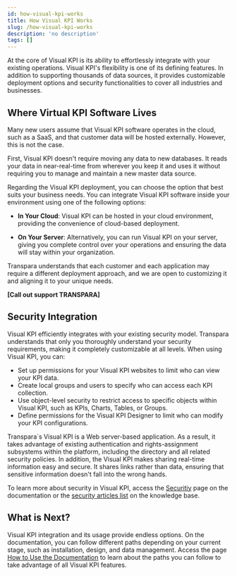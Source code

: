 ```yaml
---
id: how-visual-kpi-works
title: How Visual KPI Works
slug: /how-visual-kpi-works
description: 'no description'
tags: []
---
```


At the core of Visual KPI is its ability to effortlessly integrate with your existing operations. Visual KPI's flexibility is one of its defining features. In addition to supporting thousands of data sources, it provides customizable deployment options and security functionalities to cover all industries and businesses.

## Where Virtual KPI Software Lives

Many new users assume that Visual KPI software operates in the cloud, such as a SaaS, and that customer data will be hosted externally. However, this is not the case.

First, Visual KPI doesn't require moving any data to new databases. It reads your data in near-real-time from wherever you keep it and uses it without requiring you to manage and maintain a new master data source.

Regarding the Visual KPI deployment, you can choose the option that best suits your business needs. You can integrate Visual KPI software inside your environment using one of the following options:

- **In Your Cloud**: Visual KPI can be hosted in your cloud environment, providing the convenience of cloud-based deployment.

- **On Your Server**: Alternatively, you can run Visual KPI on your server, giving you complete control over your operations and ensuring the data will stay within your organization.

Transpara understands that each customer and each application may require a different deployment approach, and we are open to customizing it and aligning it to your unique needs.

**[Call out support TRANSPARA]**

## Security Integration

Visual KPI efficiently integrates with your existing security model. Transpara understands that only you thoroughly understand your security requirements, making it completely customizable at all levels. When using Visual KPI, you can:

- Set up permissions for your Visual KPI websites to limit who can view your KPI data.
- Create local groups and users to specify who can access each KPI collection.
- Use object-level security to restrict access to specific objects within Visual KPI, such as KPIs, Charts, Tables, or Groups.
- Define permissions for the Visual KPI Designer to limit who can modify your KPI configurations.

Transpara`s Visual KPI is a Web server-based application. As a result, it takes advantage of existing authentication and rights-assignment subsystems within the platform, including the directory and all related security policies. In addition, the Visual KPI makes sharing real-time information easy and secure. It shares links rather than data, ensuring that sensitive information doesn't fall into the wrong hands.

To learn more about security in Visual KPI, access the [Securitiy](/access-level) page on the documentation or the [security articles list](https://www.transpara.com/article-categories/security/) on the knowledge base.

## What is Next?

Visual KPI integration and its usage provide endless options. On the documentation, you can follow different paths depending on your current stage, such as installation, design, and data management. Access the page [How to Use the Documentation](./how-to-use-the-documentation) to learn about the paths you can follow to take advantage of all Visual KPI features.
